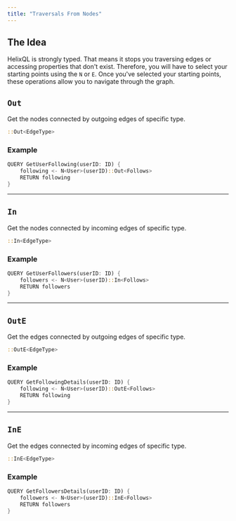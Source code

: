 ```yaml
---
title: "Traversals From Nodes"
---
```


## The Idea

HelixQL is strongly typed. That means it stops you traversing edges or accessing properties that don't exist.
Therefore, you will have to select your starting points using the `N` or `E`. 
Once you've selected your starting points, these operations allow you to navigate through the graph.


## `Out`

Get the nodes connected by outgoing edges of specific type.

```rust
::Out<EdgeType>
```

### Example

```rust 
QUERY GetUserFollowing(userID: ID) {
    following <- N<User>(userID)::Out<Follows>
    RETURN following
}
```

---

## `In`

Get the nodes connected by incoming edges of specific type.

```rust
::In<EdgeType>
```

### Example

```rust 
QUERY GetUserFollowers(userID: ID) {
    followers <- N<User>(userID)::In<Follows>
    RETURN followers
}
```

---

## `OutE`

Get the edges connected by outgoing edges of specific type.

```rust
::OutE<EdgeType>
```

### Example

```rust 
QUERY GetFollowingDetails(userID: ID) {
    following <- N<User>(userID)::OutE<Follows>
    RETURN following
}
```

---

## `InE`

Get the edges connected by incoming edges of specific type.

```rust
::InE<EdgeType>
```

### Example

```rust 
QUERY GetFollowersDetails(userID: ID) {
    followers <- N<User>(userID)::InE<Follows>
    RETURN followers
}
```